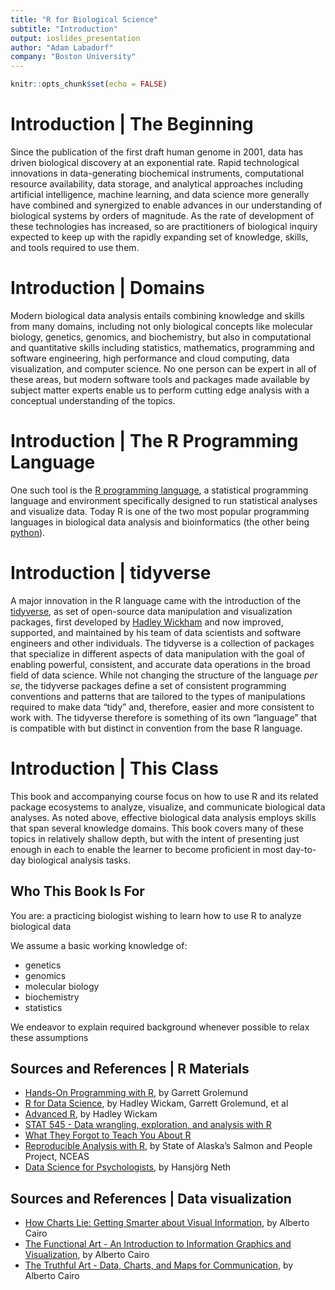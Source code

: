 ```yaml
---
title: "R for Biological Science"
subtitle: "Introduction"
output: ioslides_presentation
author: "Adam Labadorf"
company: "Boston University"
---
```


```r
knitr::opts_chunk$set(echo = FALSE)
```


# Introduction | The Beginning

<div class="notes">
Since the publication of the first draft human genome in 2001, data has driven
biological discovery at an exponential rate. Rapid technological innovations in
data-generating biochemical instruments, computational resource availability,
data storage, and analytical approaches including artificial intelligence,
machine learning, and data science more generally have combined and synergized
to enable advances in our understanding of biological systems by orders of
magnitude. As the rate of development of these technologies has increased, so
are practitioners of biological inquiry expected to keep up with the rapidly
expanding set of knowledge, skills, and tools required to use them.
</div>

# Introduction | Domains

<div class="notes">
Modern biological data analysis entails combining knowledge and skills from
many domains, including not only biological concepts like molecular biology,
genetics, genomics, and biochemistry, but also in computational and quantitative
skills including statistics, mathematics, programming and software engineering,
high performance and cloud computing, data visualization, and computer science.
No one person can be expert in all of these areas, but modern software tools and
packages made available by subject matter experts enable us to perform cutting
edge analysis with a conceptual understanding of the topics.
</div>

# Introduction | The R Programming Language

<div class="notes">
One such tool is the [R programming language](https://www.r-project.org), a
statistical programming language and environment specifically designed to run
statistical analyses and visualize data. Today
R is one of the two most popular programming languages in biological data
analysis and bioinformatics (the other being [python](https://python.org)).
</div>

# Introduction | tidyverse

<div class="notes">
A major innovation in the R language came with the introduction of the
[tidyverse](https://www.tidyverse.org/), as set of open-source data manipulation and
visualization packages, first developed by [Hadley Wickham](http://hadley.nz/)
and now improved, supported, and maintained by his team of data scientists and
software engineers and other individuals. The tidyverse is a collection of
packages that specialize in different aspects of data manipulation with the goal
of enabling powerful, consistent, and accurate data operations in the broad
field of data science. While not changing the structure of the language *per
se*, the tidyverse packages define a set of consistent programming conventions
and patterns that are tailored to the types of manipulations required to make
data "tidy" and, therefore, easier and more consistent to work with. The
tidyverse therefore is something of its own "language" that is compatible with
but distinct in convention from the base R language.
</div>

# Introduction | This Class

<div class="notes">
This book and accompanying course focus on how to use R and its related package
ecosystems to analyze, visualize, and communicate biological data analyses. As
noted above, effective biological data analysis employs skills that span several
knowledge domains. This book covers many of these topics in relatively shallow
depth, but with the intent of presenting just enough in each to enable the
learner to become proficient in most day-to-day biological analysis tasks.
</div>

## Who This Book Is For

You are: a practicing biologist wishing to learn how to use R to analyze
biological data

We assume a basic working knowledge of:

* genetics
* genomics
* molecular biology
* biochemistry
* statistics

We endeavor to explain required background whenever possible to relax these
assumptions

## Sources and References | R Materials

* [Hands-On Programming with R](https://rstudio-education.github.io/hopr/), by Garrett Grolemund
* [R for Data Science](https://r4ds.had.co.nz/), by Hadley Wickam, Garrett Grolemund, et al
* [Advanced R](https://adv-r.hadley.nz/), by Hadley Wickam
* [STAT 545 - Data wrangling, exploration, and analysis with R](https://stat545.com/index.html)
* [What They Forgot to Teach You About R](https://rstats.wtf/index.html)
* [Reproducible Analysis with R](https://nceas.github.io/sasap-training/materials/reproducible_research_in_r_fairbanks/), by State of Alaska's Salmon and People Project, NCEAS
* [Data Science for Psychologists](https://bookdown.org/hneth/ds4psy/), by Hansjörg Neth

## Sources and References | Data visualization

* [How Charts Lie: Getting Smarter about Visual Information](https://wwnorton.com/books/9781324001560/about-the-book), by Alberto Cairo
* [The Functional Art - An Introduction to Information Graphics and Visualization](http://www.thefunctionalart.com/), by Alberto Cairo
* [The Truthful Art - Data, Charts, and Maps for Communication](http://www.thefunctionalart.com/p/the-truthful-art-book.html), by Alberto Cairo
